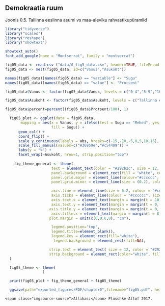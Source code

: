 ## Demokraatia ruum {-.chapter_section .chapter0_section}

<p class="caption" id="figure05"><span class="figure-number">Joonis 0.5.</span> Tallinna eeslinna asumi vs maa-aleviku rahvastikupüramiid</p>

```r

library("tidyverse")
library("scales")
library("reshape")
library("showtext")

showtext_auto()
font_add_google(name = "Montserrat", family = "montserrat")

fig05_data <- read.csv ("data/0_fig5_data.csv", header=TRUE, fileEncoding="utf-8", sep=";", check.names=FALSE)
fig05_data <- melt(fig05_data, id=c("Vanus","Asukoht"))

names(fig05_data)[names(fig05_data) == "variable"] <- "Sugu"
names(fig05_data)[names(fig05_data) == "value"] <- "Protsent"

fig05_data$Vanus <- factor(fig05_data$Vanus, levels = c("0-4","5-9","10-14","15-19","20-24","25-29","30-34","35-39","40-44","45-49","50-54","55-59","60-64","65-69","70-74","75-79","80-84","85-89","90+"))

fig05_data$Asukoht <- factor(fig05_data$Asukoht, levels = c("Tallinna eeslinn","maa-asumik"))

fig05_data$percent=percent((fig05_data$Protsent/100), 1)

  fig05_plot <- ggplot(data = fig05_data, 
       mapping = aes(x = Vanus, y = ifelse(test = Sugu == "Mehed", yes = -Protsent, no = Protsent), 
                     fill = Sugu)) +
      geom_col() +
      coord_flip() +
      scale_y_continuous(labels = abs, breaks=c(-15,-10,-5,0,5,10,15), limits = max(fig05_data$Protsent) * c(-1.2,1.2)) +
      scale_fill_manual(values=c("#369b9e","#c54409")) +
      labs(y = "%") +
      facet_wrap(~Asukoht, nrow=1, strip.position="top")
  
    fig_theme_general <- theme(
                     text = element_text(color = "#292b2c", size = 12, family=""),
                     panel.background = element_rect(fill = "white", colour = "white"),
                     panel.grid.major = element_line(colour="#cccccc", size = (0.2)),
                     panel.grid.minor = element_line(size = (0.2), colour="#cccccc"),

                     axis.line = element_line(size = 0.2, colour = "#cccccc"),
                     axis.ticks = element_line(colour = "#cccccc", size=(0.2)),
                     axis.text.x = element_text(margin = margin(t = 10, r = 0, b = 0, l = 0)),
                     axis.text.y = element_text(margin = margin(t = 0, r = 10, b = 0, l = 0)),
                    axis.title.y = element_text(margin = margin(t = 0, r = 12, b = 0, l = 0)),
                     axis.title.x = element_text(margin = margin(t = 8, r = 0, b = 0, l = 0)),
                    plot.margin = unit(c(0,0,0,0), "cm"),

                     legend.position="top",
                     legend.title=element_blank(),
                     legend.key = element_rect(fill="white"),
                      legend.background = element_rect(fill=NA),

                    strip.text = element_text( size = 12, color = "#292b2c"),
                    strip.background = element_rect(color="white", fill="white")
  )

  fig05_theme <- theme(
                 )

  print(fig05_plot + fig_theme_general + fig05_theme)

  ggsave(path="exported_figures/PDF/chapter0",filename="fig05.pdf", height=130, width=200, units="mm")
```

``` block
<span class="imgsource-source">Allikas:</span> Plüschke-Altof 2017.
```